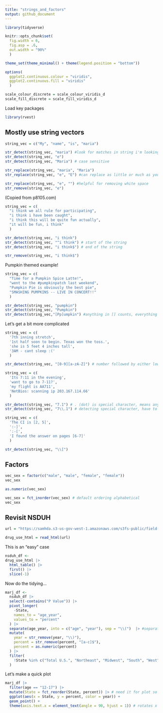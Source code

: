 ```yaml
---
title: "strings_and_factors"
output: github_document
---
```


```r
library(tidyverse)

knitr::opts_chunk$set(
  fig.width = 6,
  fig.asp = .6,
  out.width = "90%"
  )

theme_set(theme_minimal() + theme(legend.position = "bottom"))

options(
  ggplot2.continuous.colour = "viridis",
  ggplot2.continuous.fill = "viridis"
  )

scale_colour_discrete = scale_colour_viridis_d
scale_fill_discrete = scale_fill_viridis_d
```

Load key packages
```r
library(rvest)
```


## Mostly use string vectors

```r
string_vec = c("My", "name", "is", "maria")

str_detect(string_vec, "maria") #look for matches in string i'm looking for, where do i find pattern
str_detect(string_vec, "e")
str_detect(string_vec, "Maria") # case sensitive

str_replace(string_vec, "maria", "Maria")
str_replace(string_vec, "e", "E") #can replace as little or much as you want

str_replace(string_vec, "e", "") #helpful for removing white space
str_remove(string_vec, "e")
```


(Copied from p8105.com)

```r
string_vec = c(
  "i think we all rule for participating",
  "i think i have been caught",
  "i think this will be quite fun actually",
  "it will be fun, i think"
  )

str_detect(string_vec, "i think")
str_detect(string_vec, "^i think") # start of the string
str_detect(string_vec, "i think$") # end of the string

str_remove(string_vec, "i think$")
```


Pumpkin themed example!

```r
string_vec = c(
  "Time for a Pumpkin Spice Latte!",
  "went to the #pumpkinpatch last weekend",
  "Pumpkin Pie is obviously the best pie",
  "SMASHING PUMPKINS -- LIVE IN CONCERT!!"
  )

str_detect(string_vec, "pumpkin")
str_detect(string_vec, "Pumpkin")
str_detect(string_vec,"[Pp]umpkin") #anything in [] counts, everything else has to match exactly
```


Let's get a bit more complicated
```r
string_vec = c(
  '7th inning stretch',
  '1st half soon to begin. Texas won the toss.',
  'she is 5 feet 4 inches tall',
  '3AM - cant sleep :('
  )

str_detect(string_vec, "[0-9][a-zA-Z]") # number followed by either lowercase or uppercase letter
```



```r
string_vec = c(
  'Its 7:11 in the evening',
  'want to go to 7-11?',
  'my flight is AA711',
  'NetBios: scanning ip 203.167.114.66'
  )

str_detect(string_vec, "7.1") # . (dot) is special character, means anything matches to it
str_detect(string_vec, "7\\.1") # detecting special character, have to indicate its a special character have to add "\" but \ is also a special character so \\
```


```r
string_vec = c(
  'The CI is [2, 5]',
  ':-]',
  ':-[',
  'I found the answer on pages [6-7]'
  )

str_detect(string_vec, "\\[")
```


## Factors

```r
vec_sex = factor(c("male", "male", "female", "female"))
vec_sex

as.numeric(vec_sex)

vec_sex = fct_inorder(vec_sex) # default ordering alphabetical
vec_sex
```


## Revisit NSDUH

```r
url = "https://samhda.s3-us-gov-west-1.amazonaws.com/s3fs-public/field-uploads/2k15StateFiles/NSDUHsaeShortTermCHG2015.htm"

drug_use_html = read_html(url)
```


This is an "easy" case

```r
nsduh_df <-
drug_use_html |> 
  html_table() |> 
  first() |> 
  slice(-1)
```

Now do the tidying...

```r
marj_df <-
  nsduh_df |> 
  select(-contains("P Value")) |> 
  pivot_longer(
    -State, 
    names_to = "age_year", 
    values_to = "percent"
  ) |> 
  separate(age_year, into = c("age", "year"), sep = "\\(")  |> #separates at parantheses, \\ tells its a special character
  mutate(
    year = str_remove(year, "\\)"), 
    percent = str_remove(percent, "[a-c]$"),
    percent = as.numeric(percent)
  ) |> 
  filter(
    !State %in% c("Total U.S.", "Northeast", "Midwest", "South", "West") #will remove all of these things, "%in% - can match anything within that set 
  ) 
```


Let's make a quick plot

```r
marj_df |> 
  filter(age == "12-17") |> 
  mutate(State = fct_reorder(State, percent)) |> # need it for plot so better to put it here than above unless you want it to be reference code everywhere
  ggplot(aes(x = State, y = percent, color = year)) +
  geom_point() +
  theme(axis.text.x = element_text(angle = 90, hjust = 1)) # rotates x axis text 
```


